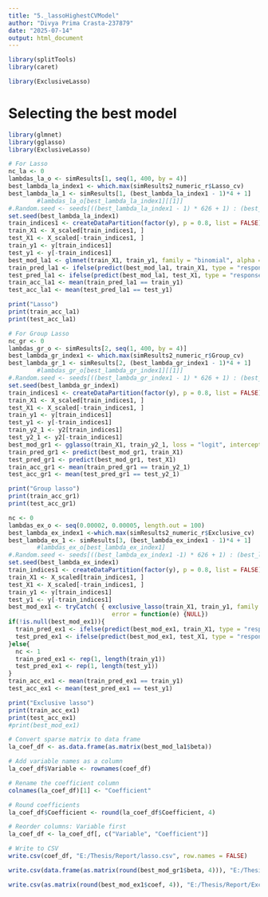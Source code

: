 ---
title: "5._lassoHighestCVModel"
author: "Divya Prima Crasta-237879"
date: "2025-07-14"
output: html_document
---

```{r}
library(splitTools)
library(caret)

library(ExclusiveLasso)
```

# Selecting the best model

```{r}
library(glmnet)
library(gglasso)
library(ExclusiveLasso)
```
```{r}
# For Lasso
nc_la <- 0
lambdas_la_o <- simResults[1, seq(1, 400, by = 4)]
best_lambda_la_index1 <- which.max(simResults2_numeric_r$Lasso_cv)
best_lambda_la_1 <- simResults[1, (best_lambda_la_index1 - 1)*4 + 1]
        #lambdas_la_o[best_lambda_la_index1][[1]]
#.Random.seed <- seeds[((best_lambda_la_index1 - 1) * 626 + 1) : (best_lambda_la_index1 * 626)]
set.seed(best_lambda_la_index1)
train_indices1 <- createDataPartition(factor(y), p = 0.8, list = FALSE)
train_X1 <- X_scaled[train_indices1, ]
test_X1 <- X_scaled[-train_indices1, ]
train_y1 <- y[train_indices1]
test_y1 <- y[-train_indices1]
best_mod_la1 <- glmnet(train_X1, train_y1, family = "binomial", alpha = 1, intercept = TRUE, lambda = best_lambda_la_1)
train_pred_la1 <- ifelse(predict(best_mod_la1, train_X1, type = "response") > 0.5, 1, 0)
test_pred_la1 <- ifelse(predict(best_mod_la1, test_X1, type = "response") > 0.5, 1, 0)
train_acc_la1 <- mean(train_pred_la1 == train_y1)
test_acc_la1 <- mean(test_pred_la1 == test_y1)

print("Lasso")
print(train_acc_la1)
print(test_acc_la1)

# For Group Lasso
nc_gr <- 0
lambdas_gr_o <- simResults[2, seq(1, 400, by = 4)]
best_lambda_gr_index1 <- which.max(simResults2_numeric_r$Group_cv)
best_lambda_gr_1 <- simResults[2, (best_lambda_gr_index1 - 1)*4 + 1]
        #lambdas_gr_o[best_lambda_gr_index1][[1]]
#.Random.seed <- seeds[((best_lambda_gr_index1 - 1) * 626 + 1) : (best_lambda_gr_index1 * 626)]
set.seed(best_lambda_gr_index1)
train_indices1 <- createDataPartition(factor(y), p = 0.8, list = FALSE)
train_X1 <- X_scaled[train_indices1, ]
test_X1 <- X_scaled[-train_indices1, ]
train_y1 <- y[train_indices1]
test_y1 <- y[-train_indices1]
train_y2_1 <- y2[train_indices1]
test_y2_1 <- y2[-train_indices1]
best_mod_gr1 <- gglasso(train_X1, train_y2_1, loss = "logit", intercept = TRUE, lambda = best_lambda_gr_1, group = v.group)
train_pred_gr1 <- predict(best_mod_gr1, train_X1)
test_pred_gr1 <- predict(best_mod_gr1, test_X1)
train_acc_gr1 <- mean(train_pred_gr1 == train_y2_1)
test_acc_gr1 <- mean(test_pred_gr1 == test_y2_1)

print("Group lasso")
print(train_acc_gr1)
print(test_acc_gr1)

nc <- 0
lambdas_ex_o <- seq(0.00002, 0.00005, length.out = 100)
best_lambda_ex_index1 <-which.max(simResults2_numeric_r$Exclusive_cv)
best_lambda_ex_1 <- simResults[3, (best_lambda_ex_index1 - 1)*4 + 1]
        #lambdas_ex_o[best_lambda_ex_index1]
#.Random.seed <- seeds[((best_lambda_ex_index1 -1) * 626 + 1) : (best_lambda_ex_index1 * 626)]
set.seed(best_lambda_ex_index1)
train_indices1 <- createDataPartition(factor(y), p = 0.8, list = FALSE)
train_X1 <- X_scaled[train_indices1, ]
test_X1 <- X_scaled[-train_indices1, ]
train_y1 <- y[train_indices1]
test_y1 <- y[-train_indices1]
best_mod_ex1 <- tryCatch( { exclusive_lasso(train_X1, train_y1, family = "binomial", intercept = TRUE, lambda =  best_lambda_ex_1, groups = v.group) },
                             error = function(e) {NULL})
if(!is.null(best_mod_ex1)){
  train_pred_ex1 <- ifelse(predict(best_mod_ex1, train_X1, type = "response") > 0.5, 1, 0)
  test_pred_ex1 <- ifelse(predict(best_mod_ex1, test_X1, type = "response") > 0.5, 1, 0)
}else{
  nc <- 1
  train_pred_ex1 <- rep(1, length(train_y1))
  test_pred_ex1 <- rep(1, length(test_y1))
}
train_acc_ex1 <- mean(train_pred_ex1 == train_y1)
test_acc_ex1 <- mean(test_pred_ex1 == test_y1)

print("Exclusive lasso")
print(train_acc_ex1)
print(test_acc_ex1)
#print(best_mod_ex1)
```

```{r}
# Convert sparse matrix to data frame
la_coef_df <- as.data.frame(as.matrix(best_mod_la1$beta))

# Add variable names as a column
la_coef_df$Variable <- rownames(coef_df)

# Rename the coefficient column
colnames(la_coef_df)[1] <- "Coefficient"

# Round coefficients
la_coef_df$Coefficient <- round(la_coef_df$Coefficient, 4)

# Reorder columns: Variable first
la_coef_df <- la_coef_df[, c("Variable", "Coefficient")]

# Write to CSV
write.csv(coef_df, "E:/Thesis/Report/lasso.csv", row.names = FALSE)
```

```{r}
write.csv(data.frame(as.matrix(round(best_mod_gr1$beta, 4))), "E:/Thesis/Report/Group_lasso.csv")
```

```{r}
write.csv(as.matrix(round(best_mod_ex1$coef, 4)), "E:/Thesis/Report/Exc_lasso.csv", row.names = FALSE)
```


